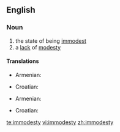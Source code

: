 ==English==
===Noun===
{{en-noun|-}}
# the state of being [[immodest]]
# a [[lack]] of [[modesty]]

====Translations====
{{trans-top|state of being immodest}}
* Armenian: {{t-|hy|անհամեստություն|tr=(anhamestut’yun|sc=Armn|xs=Armenian}}
{{trans-mid}}
* Croatian: {{t-|hr|neskromnost|f|alt=nèskromnōst}}
{{trans-bottom}}

{{trans-top|lack of modesty}}
* Armenian: {{t-|hy|անհամեստություն|tr=(anhamestut’yun|sc=Armn|xs=Armenian}}
{{trans-mid}}
* Croatian: {{t-|hr|neskromnost|f|alt=nèskromnōst}}
{{trans-bottom}}

[[te:immodesty]]
[[vi:immodesty]]
[[zh:immodesty]]
